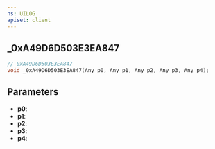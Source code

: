 ```yaml
---
ns: UILOG
apiset: client
---
```

## _0xA49D6D503E3EA847

```c
// 0xA49D6D503E3EA847
void _0xA49D6D503E3EA847(Any p0, Any p1, Any p2, Any p3, Any p4);
```


## Parameters
* **p0**:
* **p1**:
* **p2**:
* **p3**:
* **p4**: